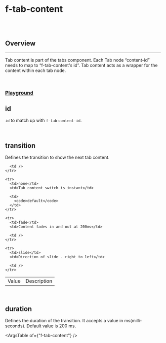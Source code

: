 
<Meta of={FTabContentStories} />

# f-tab-content

<br />

<br />

## Overview

<hr />

Tab content is part of the tabs component. Each Tab node “content-id” needs to map to “f-tab-content's id”. Tab content acts as a wrapper for the content within each tab node.

<br />

### [Playground](/story/components-f-tab-content--playground)

<Canvas>
  <Story of={FTabContentStories.Playground} />
</Canvas>

## id

<f-divider />

`id` to match up with `f-tab` `content-id`.

<Canvas>
  <Story of={FTabContentStories.Id} />
</Canvas>

<br />

## transition

<f-divider />

Defines the transition to show the next tab content.

<Canvas>
  <Story of={FTabContentStories.Transition} />
</Canvas>

<table class="custom-table">
  <tbody>
    <tr>
      <td>Value</td>
      <td>Description</td>

      <td />
    </tr>

    <tr>
      <td>none</td>
      <td>Tab content switch is instant</td>

      <td>
        <code>default</code>
      </td>
    </tr>

    <tr>
      <td>fade</td>
      <td>Content fades in and out at 200ms</td>

      <td />
    </tr>

    <tr>
      <td>slide</td>
      <td>Direction of slide - right to left</td>

      <td />
    </tr>
  </tbody>
</table>

<br />

## duration

<f-divider />

Defines the duration of the transition. It accepts a value in ms(milli-seconds).
Default value is 200 ms.

<Canvas>
  <Story of={FTabContentStories.Duration} />
</Canvas>

<ArgsTable of={"f-tab-content"} />
